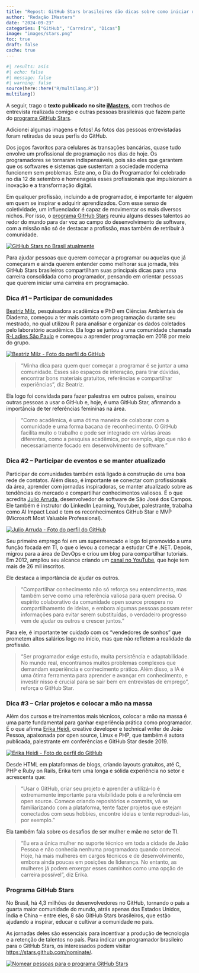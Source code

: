 ```yaml
---
title: "Repost: GitHub Stars brasileiros dão dicas sobre como iniciar uma carreira em programação"
author: "Redação IMasters"
date: "2024-09-23"
categories: ["GitHub", "Carreira", "Dicas"]
image: "images/stars.png"
toc: true
draft: false
cache: true
---
```


```r
#| results: asis
#| echo: false
#| message: false
#| warning: false
source(here::here("R/multilang.R"))
multilang()
```

:::{.callout-important} 
A seguir, trago o **texto publicado no site [iMasters](https://imasters.com.br/noticia/github-stars-brasileiros-dao-dicas-sobre-como-iniciar-uma-carreira-em-programacao)**, com trechos de entrevista realizada comigo e outras pessoas brasileiras que fazem parte do [programa GitHub Stars](https://stars.github.com/nominate/).

Adicionei algumas imagens e fotos! As fotos das pessoas entrevistadas foram retiradas de seus perfis do GitHub.
:::


Dos jogos favoritos para celulares às transações bancárias, quase tudo envolve um profissional de programação nos dias de hoje. Os programadores se tornaram indispensáveis, pois são eles que garantem que os softwares e sistemas que sustentam a sociedade moderna funcionem sem problemas. Este ano, o Dia do Programador foi celebrado no dia 12 de setembro e homenageia esses profissionais que impulsionam a inovação e a transformação digital.

Em qualquer profissão, incluindo a de programador, é importante ter alguém em quem se inspirar e adquirir aprendizados. Com esse senso de coletividade, um influenciador é capaz de movimentar os mais diversos nichos. Por isso, o [programa GitHub Stars](https://stars.github.com/nominate/) reuniu alguns desses talentos ao redor do mundo para dar voz ao campo do desenvolvimento de software, com a missão não só de destacar a profissão, mas também de retribuir à comunidade.

[![GitHub Stars no Brasil atualmente](images/stars.png)](https://stars.github.com/profiles/?country=Brazil)


Para ajudar pessoas que querem começar a programar ou aquelas que já começaram e ainda querem entender como melhorar sua jornada, três GitHub Stars brasileiros compartilham suas principais dicas para uma carreira consolidada como programador, pensando em orientar pessoas que querem iniciar uma carreira em programação.

### Dica #1 – Participar de comunidades



[Beatriz Milz](https://github.com/beatrizmilz), pesquisadora acadêmica e PhD em Ciências Ambientais de Diadema, começou a ter mais contato com programação durante seu mestrado, no qual utilizou R para analisar e organizar os dados coletados pelo laboratório acadêmico. Ela logo se juntou a uma comunidade chamada [R-Ladies São Paulo](https://rladies-sp.org/) e começou a aprender programação em 2018 por meio do grupo.

[![Beatriz Milz - Foto do perfil do GitHub](https://avatars.githubusercontent.com/u/42153618?v=4)](https://github.com/beatrizmilz)

> "Minha dica para quem quer começar a programar é se juntar a uma comunidade. Esses são espaços de interação, para tirar dúvidas, encontrar bons materiais gratuitos, referências e compartilhar experiências", diz Beatriz.

Ela logo foi convidada para fazer palestras em outros países, ensinou outras pessoas a usar o GitHub e, hoje, é uma GitHub Star, afirmando a importância de ter referências femininas na área.

> "Como acadêmica, é uma ótima maneira de colaborar com a comunidade e uma forma bacana de reconhecimento. O GitHub facilita muito o trabalho e pode ser integrado em várias áreas diferentes, como a pesquisa acadêmica, por exemplo, algo que não é necessariamente focado em desenvolvimento de software."

### Dica #2 – Participar de eventos e se manter atualizado


Participar de comunidades também está ligado à construção de uma boa rede de contatos. Além disso, é importante se conectar com profissionais da área, aprender com jornadas inspiradoras, se manter atualizado sobre as tendências do mercado e compartilhar conhecimentos valiosos. É o que acredita [Julio Arruda](https://github.com/julioarruda), desenvolvedor de software de São José dos Campos. Ele também é instrutor do LinkedIn Learning, Youtuber, palestrante, trabalha como AI Impact Lead e tem os reconhecimentos GitHub Star e MVP (Microsoft Most Valuable Professional).


[![Julio Arruda - Foto do perfil do GitHub](https://avatars.githubusercontent.com/u/5204009?v=4)](https://github.com/julioarruda)


Seu primeiro emprego foi em um supermercado e logo foi promovido a uma função focada em TI, o que o levou a começar a estudar C# e .NET. Depois, migrou para a área de DevOps e criou um blog para compartilhar tutoriais. Em 2012, ampliou seu alcance criando um [canal no YouTube](https://www.youtube.com/c/julioarruda), que hoje tem mais de 26 mil inscritos.

Ele destaca a importância de ajudar os outros.

> "Compartilhar conhecimento não só reforça seu entendimento, mas também serve como uma referência valiosa para quem precisa. O espírito colaborativo da comunidade open source prospera no compartilhamento de ideias, e embora algumas pessoas possam reter informações para evitar serem substituídas, o verdadeiro progresso vem de ajudar os outros e crescer juntos."

Para ele, é importante ter cuidado com os “vendedores de sonhos” que prometem altos salários logo no início, mas que não refletem a realidade da profissão.

> "Ser programador exige estudo, muita persistência e adaptabilidade. No mundo real, encontramos muitos problemas complexos que demandam experiência e conhecimento prático. Além disso, a IA é uma ótima ferramenta para aprender e avançar em conhecimento, e investir nisso é crucial para se sair bem em entrevistas de emprego", reforça o GitHub Star.

### Dica #3 – Criar projetos e colocar a mão na massa

Além dos cursos e treinamentos mais técnicos, colocar a mão na massa é uma parte fundamental para ganhar experiência prática como programador. É o que afirma [Erika Heidi](https://github.com/erikaheidi), creative developer e technical writer de João Pessoa, apaixonada por open source, Linux e PHP, que também é autora publicada, palestrante em conferências e GitHub Star desde 2019.

[![Erika Heidi - Foto do perfil do GitHub](https://avatars.githubusercontent.com/u/293241?v=4)](https://github.com/erikaheidi)

Desde HTML em plataformas de blogs, criando layouts gratuitos, até C, PHP e Ruby on Rails, Erika tem uma longa e sólida experiência no setor e acrescenta que:

> "Usar o GitHub, criar seu projeto e aprender a utilizá-lo é extremamente importante para visibilidade pois é a referência em open source. Comece criando repositórios e commits, vá se familiarizando com a plataforma, tente fazer projetos que estejam conectados com seus hobbies, encontre ideias e tente reproduzi-las, por exemplo."

Ela também fala sobre os desafios de ser mulher e mãe no setor de TI.

> "Eu era a única mulher no suporte técnico em toda a cidade de João Pessoa e não conhecia nenhuma programadora quando comecei. Hoje, há mais mulheres em cargos técnicos e de desenvolvimento, embora ainda poucas em posições de liderança. No entanto, as mulheres já podem enxergar esses caminhos como uma opção de carreira possível", diz Erika.

### Programa GitHub Stars

No Brasil, há 4,3 milhões de desenvolvedores no GitHub, tornando o país a quarta maior comunidade do mundo, atrás apenas dos Estados Unidos, Índia e China – entre eles, 8 são GitHub Stars brasileiros, que estão ajudando a inspirar, educar e cultivar a comunidade no país.

As jornadas deles são essenciais para incentivar a produção de tecnologia e a retenção de talentos no país. Para indicar um programador brasileiro para o GitHub Stars, os interessados podem visitar <https://stars.github.com/nominate/>.

[![Nomear pessoas para o programa GitHub Stars](images/nominate.png)](https://stars.github.com/nominate/)
